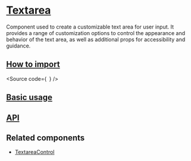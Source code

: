 

<Meta of={Stories} />

# [Textarea](#textarea)

Component used to create a customizable text area for user input.
It provides a range of customization options to control the appearance and behavior of the text area,
as well as additional props for accessibility and guidance.

## [How to import](#how-to-import)

<Source
  code={`
`}
/>

## [Basic usage](#basic-usage)

<Canvas of={Stories.Base} />

## [API](#api)

<ArgTypes of={Stories} />

## Related components

- [TextareaControl](?path=/docs/components-core-form-textareacontrol--docs)
